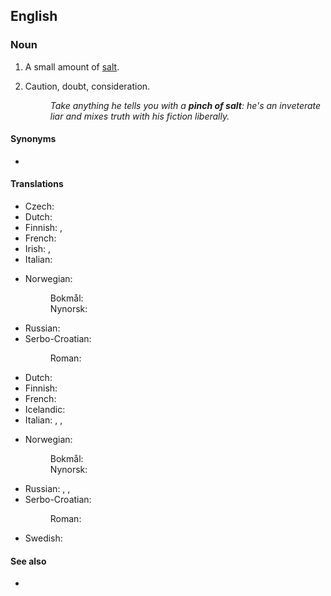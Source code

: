 ==English==

===Noun===
{{en-noun|pinches of salt}}

# A small amount of [[salt]].
# {{lb|en|figuratively}} Caution, doubt, consideration.
#: ''Take anything he tells you with a '''pinch of salt''': he's an inveterate liar and mixes truth with his fiction liberally.''

====Synonyms====
* {{l|en|grain of salt}}

====Translations====
{{trans-top|small amount of salt}}
* Czech: {{t|cs|špetka soli|f}}
* Dutch: {{t|nl|snufje zout}}
* Finnish: {{t|fi|[[ripaus]] [[suolaa]]}}, {{t|fi|suolaripaus}}
* French: {{t|fr|pincée de sel|f}}
* Irish: {{t|ga|gráinnín salainn|m}}, {{t|ga|pinsín salainn|m}}
* Italian: {{t|it|pizzico di sale}}
{{trans-mid}}
* Norwegian:
*: Bokmål: {{t|nb|klype|m|f}} {{l|nb|salt}}
*: Nynorsk: {{t|nn|klype|f}} {{l|nn|salt}}
* Russian: {{t|ru|щепо́тка со́ли|f}}
* Serbo-Croatian:
*: Roman: {{t|sh|zȑno soli|n}}
{{trans-bottom}}

{{trans-top|caution (as in ''take with a pinch of salt'')}}
* Dutch: {{t|nl|korreltje zout}}
* Finnish: {{t+|fi|varauksella}}
* French: {{t+|fr|prendre avec des pincettes|f-p|alt=pincettes}}
* Icelandic: {{qualifier|with a pinch of salt}} {{t+|is|fyrirvari|alt=með fyrirvara}}
* Italian: {{t|it|con le pinze}}, {{t+|it|cautela}}, {{t+|it|dubbio}}
{{trans-mid}}
* Norwegian:
*: Bokmål: {{t|nb|klype|m|f}} {{l|nb|salt}}
*: Nynorsk: {{t|nn|klype|f}} {{l|nn|salt}}
* Russian: {{t+|ru|осторо́жность}}, {{t+|ru|предосторо́жность}},
* Serbo-Croatian:
*: Roman: {{t|sh|zȑno soli|n}}
* Swedish: {{t|sv|nypa salt|c}}
{{trans-bottom}}

====See also====
* {{l|en|face value}}